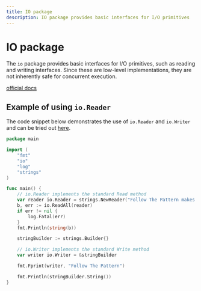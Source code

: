 ```yaml
---
title: IO package
description: IO package provides basic interfaces for I/O primitives
---
```


# IO package

The `io` package provides basic interfaces for I/O primitives, such as reading and writing interfaces. Since these are low-level implementations, they are not inherently safe for concurrent execution.

[official docs](https://pkg.go.dev/io)

## Example of using `io.Reader`

The code snippet below demonstrates the use of `io.Reader` and `io.Writer` and can be tried out [here](https://goplay.followthepattern.net/snippet/bs9__lzECCD).

```go copy
package main

import (
	"fmt"
	"io"
	"log"
	"strings"
)

func main() {
	// io.Reader implements the standard Read method
	var reader io.Reader = strings.NewReader("Follow The Pattern makes learning efficient!")
	b, err := io.ReadAll(reader)
	if err != nil {
		log.Fatal(err)
	}
	fmt.Println(string(b))

	stringBuilder := strings.Builder{}

	// io.Writer implements the standard Write method
	var writer io.Writer = &stringBuilder

	fmt.Fprint(writer, "Follow The Pattern")

	fmt.Println(stringBuilder.String())
}
```
